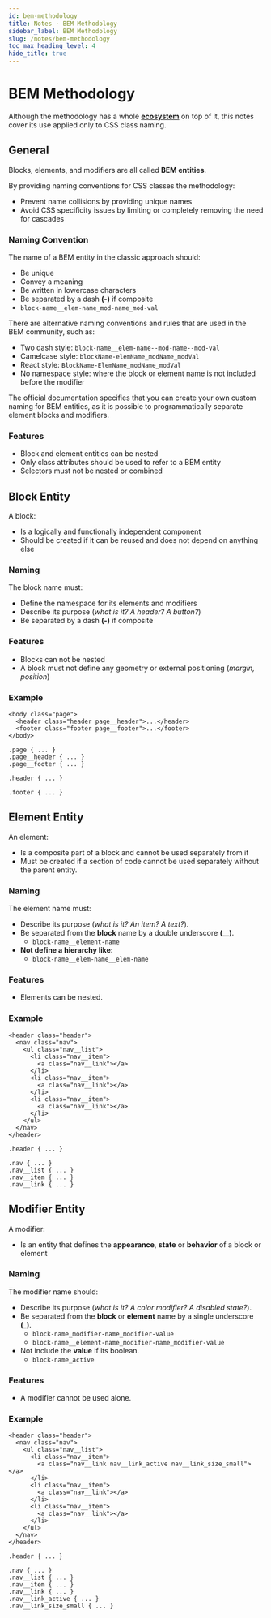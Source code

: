 ```yaml
---
id: bem-methodology
title: Notes · BEM Methodology
sidebar_label: BEM Methodology
slug: /notes/bem-methodology
toc_max_heading_level: 4
hide_title: true
---
```



# BEM Methodology

Although the methodology has a whole **[ecosystem](https://en.bem.info/)** on top of it, this notes cover its use applied only to CSS class naming.

## General

Blocks, elements, and modifiers are all called **BEM entities**.

By providing naming conventions for CSS classes the methodology:
- Prevent name collisions by providing unique names
- Avoid CSS specificity issues by limiting or completely removing the need for cascades

### Naming Convention

The name of a BEM entity in the classic approach should:

- Be unique
- Convey a meaning
- Be written in lowercase characters
- Be separated by a dash **(-)** if composite
- `block-name__elem-name_mod-name_mod-val`

There are alternative naming conventions and rules that are used in the BEM community, such as:

- Two dash style: `block-name__elem-name--mod-name--mod-val`
- Camelcase style: `blockName-elemName_modName_modVal`
- React style: `BlockName-ElemName_modName_modVal`
- No namespace style: where the block or element name is not included before the modifier

The official documentation specifies that you can create your own custom naming for BEM entities, as it is possible to programmatically separate element blocks and modifiers.

### Features

- Block and element entities can be nested
- Only class attributes should be used to refer to a BEM entity
- Selectors must not be nested or combined

## Block Entity

A block:

- Is a logically and functionally independent component
- Should be created if it can be reused and does not depend on anything else

### Naming

The block name must:

- Define the namespace for its elements and modifiers
- Describe its purpose (_what is it? A header? A button?_)
- Be separated by a dash **(-)** if composite

### Features

- Blocks can not be nested
- A block must not define any geometry or external positioning (_margin, position_)

### Example

```
<body class="page">
  <header class="header page__header">...</header>
  <footer class="footer page__footer">...</footer>
</body>
```

```
.page { ... }
.page__header { ... }
.page__footer { ... }

.header { ... }

.footer { ... }
```

## Element Entity

An element:

- Is a composite part of a block and cannot be used separately from it
- Must be created if a section of code cannot be used separately without the parent entity.

### Naming

The element name must:

- Describe its purpose (_what is it? An item? A text?_).
- Be separated from the **block** name by a double underscore **(__)**.
  - `block-name__element-name`
- **Not define a hierarchy like:**
  - `block-name__elem-name__elem-name`

### Features

- Elements can be nested.

### Example

```
<header class="header">
  <nav class="nav">
    <ul class="nav__list">
      <li class="nav__item">
        <a class="nav__link"></a>
      </li>
      <li class="nav__item">
        <a class="nav__link"></a>
      </li>
      <li class="nav__item">
        <a class="nav__link"></a>
      </li>
    </ul>
  </nav>
</header>
```

```
.header { ... }

.nav { ... }
.nav__list { ... }
.nav__item { ... }
.nav__link { ... }
```

## Modifier Entity

A modifier:

- Is an entity that defines the **appearance**, **state** or **behavior** of a block or element

### Naming

The modifier name should:

- Describe its purpose (_what is it? A color modifier? A disabled state?_).
- Be separated from the **block** or **element** name by a single underscore **(_)**.
  - `block-name_modifier-name_modifier-value`
  - `block-name__element-name_modifier-name_modifier-value`
- Not include the **value** if its boolean.
  - `block-name_active`

### Features

- A modifier cannot be used alone.

### Example

```
<header class="header">
  <nav class="nav">
    <ul class="nav__list">
      <li class="nav__item">
        <a class="nav__link nav__link_active nav__link_size_small"></a>
      </li>
      <li class="nav__item">
        <a class="nav__link"></a>
      </li>
      <li class="nav__item">
        <a class="nav__link"></a>
      </li>
    </ul>
  </nav>
</header>
```

```
.header { ... }

.nav { ... }
.nav__list { ... }
.nav__item { ... }
.nav__link { ... }
.nav__link_active { ... }
.nav__link_size_small { ... }
```
